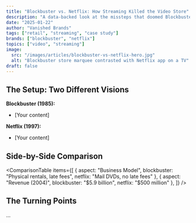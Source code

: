 ```yaml
---
title: "Blockbuster vs. Netflix: How Streaming Killed the Video Store"
description: "A data-backed look at the missteps that doomed Blockbuster and the flywheel that powered Netflix’s rise."
date: "2025-01-22"
author: "Vanished Brands"
tags: ["retail", "streaming", "case study"]
brands: ["blockbuster", "netflix"]
topics: ["video", "streaming"]
image:
  src: "/images/articles/blockbuster-vs-netflix-hero.jpg"
  alt: "Blockbuster store marquee contrasted with Netflix app on a TV"
draft: false
---
```



## The Setup: Two Different Visions

**Blockbuster (1985):**
- [Your content]

**Netflix (1997):**
- [Your content]

## Side-by-Side Comparison

<ComparisonTable 
  items={[
    { aspect: "Business Model", blockbuster: "Physical rentals, late fees", netflix: "Mail DVDs, no late fees" },
    { aspect: "Revenue (2004)", blockbuster: "$5.9 billion", netflix: "$500 million" },
  ]}
/>

## The Turning Points
...

